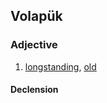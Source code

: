 ==Volapük==

===Adjective===
{{head|vo|adjective}}

# [[longstanding]], [[old]]

====Declension====
{{vo-decl-adj}}